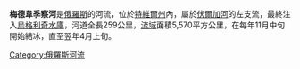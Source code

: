 '''梅德韋季察河'''是[[俄羅斯|俄羅斯]]的河流，位於[[特維爾州|特維爾州]]內，屬於[[伏爾加河|伏爾加河]]的左支流，最終注入[[烏格利奇水庫|烏格利奇水庫]]，河道全長259公里，[[流域|流域]]面積5,570平方公里，在每年11月中旬開始結冰，直至翌年4月上旬。

{{Coord|57|4|28|N|37|30|25|E|display=title}}

{{Russia-geo-stub}}
{{Volga River}}

[[Category:俄羅斯河流|Category:俄羅斯河流]]